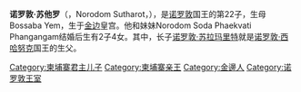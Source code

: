 {{unreferenced|time=2013-08-19T07:32:17+00:00}}
{{Infobox royalty
|name =诺罗敦·苏他罗 
|full name=Samdach Brhat Raj Ayaka Naradhama Sudharatta 
|birth_date  = 1872年
|birth_place = [[法属印度支那|法属印度支那]][[金边|金边]]
|death_date  = 1945年
|death_place =[[法属印度支那|法属印度支那]][[金边|金边]]
|house = [[诺罗敦王室|诺罗敦王室]]
|father =[[诺罗敦·安·吴哥|诺罗敦·安·吴哥]]国王
|mother =Busaba 
|issue    = [[诺罗敦·苏拉玛里特|诺罗敦·苏拉玛里特]]，Rasspong王子，Akasaniya公主，Raksmey-Sophon公主，Bavaridhi公主，Yinglegaya公主
}}
'''诺罗敦·苏他罗'''（{{lang-km|នរោត្តម សុទ្ធារត្នន៍}}，Norodom Sutharot，{{bd|1872年||1945年||catIdx=N}}），是[[诺罗敦|诺罗敦]]国王的第22子，生母Bossaba Yem，生于[[金边|金边]]皇宫。他和妹妹Norodom Soda Phaekvati Phangangam结婚后生有2子4女。其中，长子[[诺罗敦·苏拉玛里特|诺罗敦·苏拉玛里特]]就是[[诺罗敦·西哈努克|诺罗敦·西哈努克]]国王的生父。

[[Category:柬埔寨君主儿子|Category:柬埔寨君主儿子]]
[[Category:柬埔寨亲王|Category:柬埔寨亲王]]
[[Category:金邊人|Category:金邊人]]
[[Category:诺罗敦王室|Category:诺罗敦王室]]